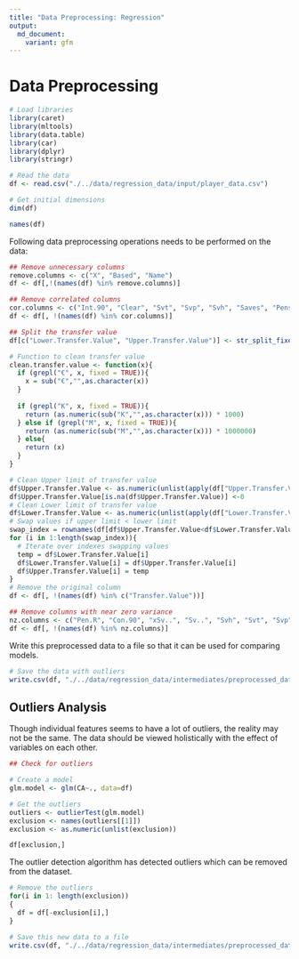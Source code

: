 ```yaml
---
title: "Data Preprocessing: Regression"
output:
  md_document:
    variant: gfm
---
```


# Data Preprocessing

```r
# Load libraries
library(caret)
library(mltools)
library(data.table)
library(car)
library(dplyr)
library(stringr)
```

```r
# Read the data
df <- read.csv("./../data/regression_data/input/player_data.csv")
```

```r
# Get initial dimensions
dim(df)
```

```r
names(df)
```

Following data preprocessing operations needs to be performed on the data:

```r
## Remove unnecessary columns
remove.columns <- c("X", "Based", "Name")
df <- df[,!(names(df) %in% remove.columns)]

## Remove correlated columns
cor.columns <- c("Int.90", "Clear", "Svt", "Svp", "Svh", "Saves", "Pens.Saved.Ratio")
df <- df[, !(names(df) %in% cor.columns)]

## Split the transfer value
df[c("Lower.Transfer.Value", "Upper.Transfer.Value")] <- str_split_fixed(df$Transfer.Value ," - ", 2)

# Function to clean transfer value
clean.transfer.value <- function(x){
  if (grepl("€", x, fixed = TRUE)){
    x = sub("€","",as.character(x))
  }
  
  if (grepl("K", x, fixed = TRUE)){
    return (as.numeric(sub("K","",as.character(x))) * 1000)
  } else if (grepl("M", x, fixed = TRUE)){
    return (as.numeric(sub("M","",as.character(x))) * 1000000)
  } else{
    return (x)
  }
}

# Clean Upper limit of transfer value
df$Upper.Transfer.Value <- as.numeric(unlist(apply(df["Upper.Transfer.Value"], 1, clean.transfer.value)))
df$Upper.Transfer.Value[is.na(df$Upper.Transfer.Value)] <-0 
# Clean Lower limit of transfer value
df$Lower.Transfer.Value <- as.numeric(unlist(apply(df["Lower.Transfer.Value"], 1, clean.transfer.value)))
# Swap values if upper limit < lower limit
swap_index = rownames(df[df$Upper.Transfer.Value<df$Lower.Transfer.Value,]) # Find the indexes for which upper limit < lower limit
for (i in 1:length(swap_index)){
  # Iterate over indexes swapping values
  temp = df$Lower.Transfer.Value[i]
  df$Lower.Transfer.Value[i] = df$Upper.Transfer.Value[i]
  df$Upper.Transfer.Value[i] = temp
}
# Remove the original column
df <- df[, !(names(df) %in% c("Transfer.Value"))]

## Remove columns with near zero variance
nz.columns <- c("Pen.R", "Con.90", "xSv..", "Sv..", "Svh", "Svt", "Svp", "Pens.Saved.Ratio", "Saves", "Saves.xSv.")
df <- df[, !(names(df) %in% nz.columns)]
```

Write this preprocessed data to a file so that it can be used for comparing models.

```r
# Save the data with outliers
write.csv(df, "./../data/regression_data/intermediates/preprocessed_data.csv", row.names = FALSE)
```

## Outliers Analysis

Though individual features seems to have a lot of outliers, the reality may not be the same. The data should be viewed holistically with the effect of variables on each other.

```r
## Check for outliers

# Create a model
glm.model <- glm(CA~., data=df)

# Get the outliers
outliers <- outlierTest(glm.model)
exclusion <- names(outliers[[1]])
exclusion <- as.numeric(unlist(exclusion))

df[exclusion,]
```

The outlier detection algorithm has detected outliers which can be removed from the dataset.

```r
# Remove the outliers
for(i in 1: length(exclusion))
{
  df = df[-exclusion[i],]
}
```

```r
# Save this new data to a file
write.csv(df, "./../data/regression_data/intermediates/preprocessed_data_without_outliers.csv", row.names = FALSE)
```
